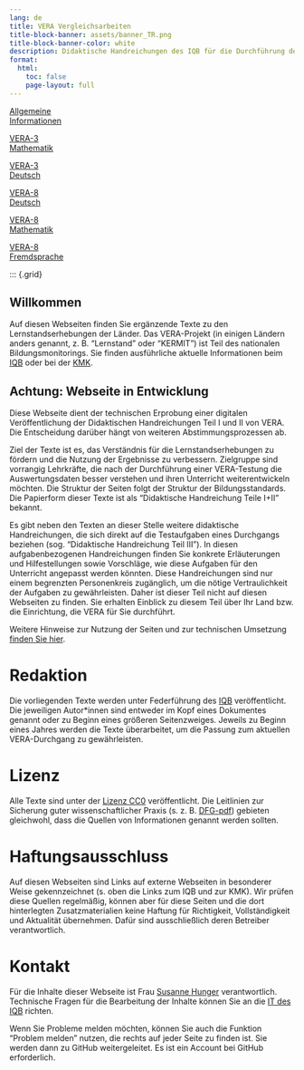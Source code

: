 ```yaml
---
lang: de
title: VERA Vergleichsarbeiten
title-block-banner: assets/banner_TR.png
title-block-banner-color: white
description: Didaktische Handreichungen des IQB für die Durchführung der Vergleichsarbeiten
format:
  html:
    toc: false
    page-layout: full
---
```


::: {.grid}

::: {.g-col-lg-2 .g-col-md-4 .g-col-sm-6 .g-col-12 .front-tile}
[Allgemeine<br/>Informationen](intro/index.qmd)
:::

::: {.g-col-lg-2 .g-col-md-4 .g-col-sm-6 .g-col-12 .front-tile}
[VERA-3<br/>Mathematik](v3_ma/index.qmd)
:::

::: {.g-col-lg-2 .g-col-md-4 .g-col-sm-6 .g-col-12 .front-tile}
[VERA-3<br/>Deutsch](v3_de/index.qmd)
:::

::: {.g-col-lg-2 .g-col-md-4 .g-col-sm-6 .g-col-12 .front-tile}
[VERA-8<br/>Deutsch](v8_de/index.qmd)
:::

::: {.g-col-lg-2 .g-col-md-4 .g-col-sm-6 .g-col-12 .front-tile}
[VERA-8<br/>Mathematik](v8_ma/index.qmd)
:::

::: {.g-col-lg-2 .g-col-md-4 .g-col-sm-6 .g-col-12 .front-tile}
[VERA-8<br/>Fremdsprache](v8_enfr/index.qmd)
:::

:::

::: {.grid}

::: {.g-col-lg-6 .g-col-sm-12}
# Willkommen

Auf diesen Webseiten finden Sie ergänzende Texte zu den Lernstandserhebungen der Länder. Das VERA-Projekt (in einigen Ländern anders genannt, z. B. "Lernstand" oder "KERMIT") ist Teil des nationalen Bildungsmonitorings. Sie finden ausführliche aktuelle Informationen beim [IQB](https://www.iqb.hu-berlin.de/vera/) oder bei der [KMK](https://www.kmk.org/themen/qualitaetssicherung-in-schulen/bildungsmonitoring/).

::: {.callout-important}
## Achtung: Webseite in Entwicklung
Diese Webseite dient der technischen Erprobung einer digitalen Veröffentlichung der Didaktischen Handreichungen Teil I und II von VERA. Die Entscheidung darüber hängt von weiteren Abstimmungsprozessen ab.
:::

Ziel der Texte ist es, das Verständnis für die Lernstandserhebungen zu fördern und die Nutzung der Ergebnisse zu verbessern. Zielgruppe sind vorrangig Lehrkräfte, die nach der Durchführung einer VERA-Testung die Auswertungsdaten besser verstehen und ihren Unterricht weiterentwickeln möchten. Die Struktur der Seiten folgt der Struktur der Bildungsstandards. Die Papierform dieser Texte ist als "Didaktische Handreichung Teile I+II" bekannt.

Es gibt neben den Texten an dieser Stelle weitere didaktische Handreichungen, die sich direkt auf die Testaufgaben eines Durchgangs beziehen (sog. "Didaktische Handreichung Teil III"). In diesen aufgabenbezogenen Handreichungen finden Sie konkrete Erläuterungen und Hilfestellungen sowie Vorschläge, wie diese Aufgaben für den Unterricht angepasst werden könnten. Diese Handreichungen sind nur einem begrenzten Personenkreis zugänglich, um die nötige Vertraulichkeit der Aufgaben zu gewährleisten. Daher ist dieser Teil nicht auf diesen Webseiten zu finden. Sie erhalten Einblick zu diesem Teil über Ihr Land bzw. die Einrichtung, die VERA für Sie durchführt.

Weitere Hinweise zur Nutzung der Seiten und zur technischen Umsetzung [finden Sie hier](intro/how-to-use.qmd).
:::

::: {.g-col-lg-6 .g-col-sm-12}
# Redaktion

Die vorliegenden Texte werden unter Federführung des [IQB](https://www.iqb.hu-berlin.de/vera) veröffentlicht. Die jeweiligen Autor\*innen sind entweder im Kopf eines Dokumentes genannt oder zu Beginn eines größeren Seitenzweiges. Jeweils zu Beginn eines Jahres werden die Texte überarbeitet, um die Passung zum aktuellen VERA-Durchgang zu gewährleisten.

# Lizenz

Alle Texte sind unter der [Lizenz CC0](https://open-educational-resources.de/was-die-cc0-freigabe-bedeutet-und-welche-moeglichkeiten-sie-eroeffnen/) veröffentlicht. Die Leitlinien zur Sicherung guter wissenschaftlicher Praxis (s. z. B. [DFG-pdf](https://www.dfg.de/resource/blob/173732/4166759430af8dc2256f0fa54e009f03/kodex-gwp-data.pdf)) gebieten gleichwohl, dass die Quellen von Informationen genannt werden sollten.

# Haftungsausschluss

Auf diesen Webseiten sind Links auf externe Webseiten in besonderer Weise gekennzeichnet (s. oben die Links zum IQB und zur KMK). Wir prüfen diese Quellen regelmäßig, können aber für diese Seiten und die dort hinterlegten Zusatzmaterialien keine Haftung für Richtigkeit, Vollständigkeit und Aktualität übernehmen. Dafür sind ausschließlich deren Betreiber verantwortlich.

# Kontakt

Für die Inhalte dieser Webseite ist Frau [Susanne Hunger](https://www.iqb.hu-berlin.de/institut/staff/?pg=sh) verantwortlich. Technische Fragen für die Bearbeitung der Inhalte können Sie an die [IT des IQB](mailto:iqb-it@hu-berlin.de) richten.

Wenn Sie Probleme melden möchten, können Sie auch die Funktion "Problem melden" nutzen, die rechts auf jeder Seite zu finden ist. Sie werden dann zu GitHub weitergeleitet. Es ist ein Account bei GitHub erforderlich.
:::
